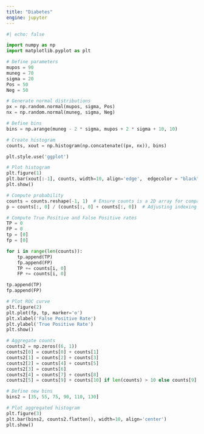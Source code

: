 ```yaml
---
title: "Diabetes"
engine: jupyter
---
```


```python

#| echo: false

import numpy as np
import matplotlib.pyplot as plt

# Define parameters
mupos = 90
muneg = 70
sigma = 20
Pos = 50
Neg = 50

# Generate normal distributions
px = np.random.normal(mupos, sigma, Pos)
nx = np.random.normal(muneg, sigma, Neg)

# Define bins
bins = np.arange(muneg - 2 * sigma, mupos + 2 * sigma + 10, 10)

# Create histogram
counts, xout = np.histogram(np.concatenate((px, nx)), bins)

plt.style.use('ggplot')

# Plot histogram
plt.figure(1)
plt.bar(xout[:-1], counts, width=10, align='edge',  edgecolor = "black")
plt.show()

# Compute probability
counts = counts.reshape(-1, 1)  # Ensure counts is a 2D array for compatibility
p = counts[:, 0] / (counts[:, 0] + counts[:, 0])  # Adjusting indexing to match MATLAB behavior

# Compute True Positive and False Positive rates
TP = 0
FP = 0
tp = [0]
fp = [0]

for i in range(len(counts)):
    tp.append(TP)
    fp.append(FP)
    TP += counts[i, 0]
    FP += counts[i, 0]

tp.append(TP)
fp.append(FP)

# Plot ROC curve
plt.figure(2)
plt.plot(fp, tp, marker='o')
plt.xlabel('False Positive Rate')
plt.ylabel('True Positive Rate')
plt.show()

# Aggregate counts
counts2 = np.zeros((6, 1))
counts2[0] = counts[0] + counts[1]
counts2[1] = counts[2] + counts[3]
counts2[2] = counts[4] + counts[5]
counts2[3] = counts[6]
counts2[4] = counts[7] + counts[8]
counts2[5] = counts[9] + counts[10] if len(counts) > 10 else counts[9]

# Define new bins
bins2 = [35, 55, 75, 90, 110, 130]

# Plot aggregated histogram
plt.figure(3)
plt.bar(bins2, counts2.flatten(), width=10, align='center')
plt.show()



```